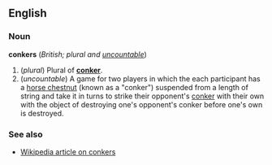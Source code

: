 ==English==
===Noun===
'''conkers''' (''British; plural and [[uncountable]]'')

#(''plural'') Plural of '''[[conker]]'''.
#(''uncountable'') A game for two players in which the each participant has a [[horse chestnut]] (known as a "conker") suspended from a length of string and  take it in turns to strike their opponent's [[conker]] with their own with the object of destroying one's opponent's conker before one's own is destroyed.

===See also===
*[[w:conkers|Wikipedia article on conkers]]